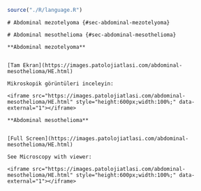 


```r

source("./R/language.R")

```




```asis

# Abdominal mezotelyoma {#sec-abdominal-mezotelyoma} 

```




```asis

# Abdominal mesothelioma {#sec-abdominal-mesothelioma} 

```




```asis

**Abdominal mezotelyoma**


[Tam Ekran](https://images.patolojiatlasi.com/abdominal-mesothelioma/HE.html)

Mikroskopik görüntüleri inceleyin:

<iframe src="https://images.patolojiatlasi.com/abdominal-mesothelioma/HE.html" style="height:600px;width:100%;" data-external="1"></iframe>

```




```asis

**Abdominal mesothelioma**


[Full Screen](https://images.patolojiatlasi.com/abdominal-mesothelioma/HE.html)

See Microscopy with viewer: 

<iframe src="https://images.patolojiatlasi.com/abdominal-mesothelioma/HE.html" style="height:600px;width:100%;" data-external="1"></iframe>

```


